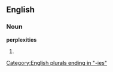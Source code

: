 ==English==

===Noun===
'''perplexities'''

# {{plural of|[[perplexity]]}}

[[Category:English plurals ending in "-ies"]]